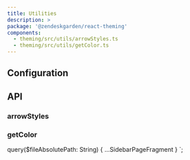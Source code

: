 ```yaml
---
title: Utilities
description: >
package: '@zendeskgarden/react-theming'
components:
  - theming/src/utils/arrowStyles.ts
  - theming/src/utils/getColor.ts
---
```


## Configuration

<Configuration
  reactPackage={props.data.mdx.package}
  components={props.data.mdx.components}
  isTheming
/>

## API

### arrowStyles

<PropSheet components={props.data.mdx.components} componentName="arrowStyles" />

### getColor


  query($fileAbsolutePath: String) {
    ...SidebarPageFragment
  }
`;
